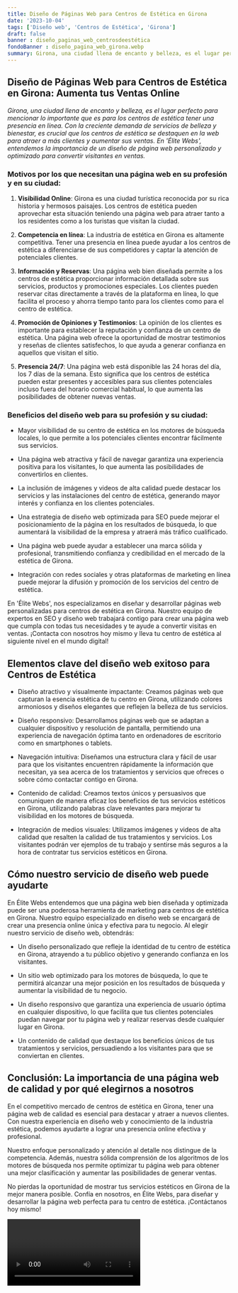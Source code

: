 ```yaml
---
title: Diseño de Páginas Web para Centros de Estética en Girona
date: '2023-10-04'
tags: ['Diseño web', 'Centros de Estética', 'Girona']
draft: false
banner : diseño_paginas_web_centrosdeestética
fondoBanner : diseño_pagina_web_girona.webp
summary: Girona, una ciudad llena de encanto y belleza, es el lugar perfecto para mencionar lo importante que es para los centros de estética tener una presencia en línea. Con la creciente demanda de servicios de belleza y bienestar, es crucial que los centros de estética se destaquen en la web para atraer a más clientes y aumentar sus ventas. En 'Élite Webs', entendemos la importancia de un diseño de página web personalizado y optimizado para convertir visitantes en ventas.
---
```


## Diseño de Páginas Web para Centros de Estética en Girona: Aumenta tus Ventas Online

*Girona, una ciudad llena de encanto y belleza, es el lugar perfecto para mencionar lo importante que es para los centros de estética tener una presencia en línea. Con la creciente demanda de servicios de belleza y bienestar, es crucial que los centros de estética se destaquen en la web para atraer a más clientes y aumentar sus ventas. En 'Élite Webs', entendemos la importancia de un diseño de página web personalizado y optimizado para convertir visitantes en ventas.*

### Motivos por los que necesitan una página web en su profesión y en su ciudad:

1. **Visibilidad Online**: Girona es una ciudad turística reconocida por su rica historia y hermosos paisajes. Los centros de estética pueden aprovechar esta situación teniendo una página web para atraer tanto a los residentes como a los turistas que visitan la ciudad.

2. **Competencia en línea**: La industria de estética en Girona es altamente competitiva. Tener una presencia en línea puede ayudar a los centros de estética a diferenciarse de sus competidores y captar la atención de potenciales clientes.

3. **Información y Reservas**: Una página web bien diseñada permite a los centros de estética proporcionar información detallada sobre sus servicios, productos y promociones especiales. Los clientes pueden reservar citas directamente a través de la plataforma en línea, lo que facilita el proceso y ahorra tiempo tanto para los clientes como para el centro de estética.

4. **Promoción de Opiniones y Testimonios**: La opinión de los clientes es importante para establecer la reputación y confianza de un centro de estética. Una página web ofrece la oportunidad de mostrar testimonios y reseñas de clientes satisfechos, lo que ayuda a generar confianza en aquellos que visitan el sitio.

5. **Presencia 24/7**: Una página web está disponible las 24 horas del día, los 7 días de la semana. Esto significa que los centros de estética pueden estar presentes y accesibles para sus clientes potenciales incluso fuera del horario comercial habitual, lo que aumenta las posibilidades de obtener nuevas ventas.

### Beneficios del diseño web para su profesión y su ciudad:

- Mayor visibilidad de su centro de estética en los motores de búsqueda locales, lo que permite a los potenciales clientes encontrar fácilmente sus servicios.

- Una página web atractiva y fácil de navegar garantiza una experiencia positiva para los visitantes, lo que aumenta las posibilidades de convertirlos en clientes.

- La inclusión de imágenes y videos de alta calidad puede destacar los servicios y las instalaciones del centro de estética, generando mayor interés y confianza en los clientes potenciales.

- Una estrategia de diseño web optimizada para SEO puede mejorar el posicionamiento de la página en los resultados de búsqueda, lo que aumentará la visibilidad de la empresa y atraerá más tráfico cualificado.

- Una página web puede ayudar a establecer una marca sólida y profesional, transmitiendo confianza y credibilidad en el mercado de la estética de Girona.

- Integración con redes sociales y otras plataformas de marketing en línea puede mejorar la difusión y promoción de los servicios del centro de estética.

En 'Élite Webs', nos especializamos en diseñar y desarrollar páginas web personalizadas para centros de estética en Girona. Nuestro equipo de expertos en SEO y diseño web trabajará contigo para crear una página web que cumpla con todas tus necesidades y te ayude a convertir visitas en ventas. ¡Contacta con nosotros hoy mismo y lleva tu centro de estética al siguiente nivel en el mundo digital!

<GifSeo />

<Cta />

## Elementos clave del diseño web exitoso para Centros de Estética

- Diseño atractivo y visualmente impactante: Creamos páginas web que capturan la esencia estética de tu centro en Girona, utilizando colores armoniosos y diseños elegantes que reflejen la belleza de tus servicios.

- Diseño responsivo: Desarrollamos páginas web que se adaptan a cualquier dispositivo y resolución de pantalla, permitiendo una experiencia de navegación óptima tanto en ordenadores de escritorio como en smartphones o tablets.

- Navegación intuitiva: Diseñamos una estructura clara y fácil de usar para que los visitantes encuentren rápidamente la información que necesitan, ya sea acerca de los tratamientos y servicios que ofreces o sobre cómo contactar contigo en Girona.

- Contenido de calidad: Creamos textos únicos y persuasivos que comuniquen de manera eficaz los beneficios de tus servicios estéticos en Girona, utilizando palabras clave relevantes para mejorar tu visibilidad en los motores de búsqueda.

- Integración de medios visuales: Utilizamos imágenes y videos de alta calidad que resalten la calidad de tus tratamientos y servicios. Los visitantes podrán ver ejemplos de tu trabajo y sentirse más seguros a la hora de contratar tus servicios estéticos en Girona.

## Cómo nuestro servicio de diseño web puede ayudarte

En Élite Webs entendemos que una página web bien diseñada y optimizada puede ser una poderosa herramienta de marketing para centros de estética en Girona. Nuestro equipo especializado en diseño web se encargará de crear una presencia online única y efectiva para tu negocio. Al elegir nuestro servicio de diseño web, obtendrás:

- Un diseño personalizado que refleje la identidad de tu centro de estética en Girona, atrayendo a tu público objetivo y generando confianza en los visitantes.

- Un sitio web optimizado para los motores de búsqueda, lo que te permitirá alcanzar una mejor posición en los resultados de búsqueda y aumentar la visibilidad de tu negocio.

- Un diseño responsivo que garantiza una experiencia de usuario óptima en cualquier dispositivo, lo que facilita que tus clientes potenciales puedan navegar por tu página web y realizar reservas desde cualquier lugar en Girona.

- Un contenido de calidad que destaque los beneficios únicos de tus tratamientos y servicios, persuadiendo a los visitantes para que se conviertan en clientes.

## Conclusión: La importancia de una página web de calidad y por qué elegirnos a nosotros

En el competitivo mercado de centros de estética en Girona, tener una página web de calidad es esencial para destacar y atraer a nuevos clientes. Con nuestra experiencia en diseño web y conocimiento de la industria estética, podemos ayudarte a lograr una presencia online efectiva y profesional.

Nuestro enfoque personalizado y atención al detalle nos distingue de la competencia. Además, nuestra sólida comprensión de los algoritmos de los motores de búsqueda nos permite optimizar tu página web para obtener una mejor clasificación y aumentar las posibilidades de generar ventas.

No pierdas la oportunidad de mostrar tus servicios estéticos en Girona de la mejor manera posible. Confía en nosotros, en Élite Webs, para diseñar y desarrollar la página web perfecta para tu centro de estética. ¡Contáctanos hoy mismo!

<Video />

<CtaBot job='Centros de Estética' city='Girona'/>

<Gmaps query='Girona+españa+maps' />